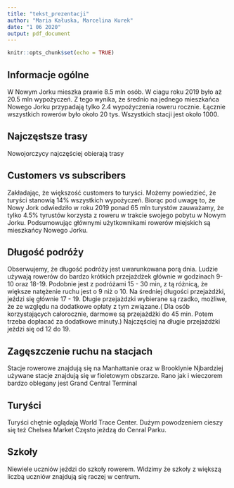 ```yaml
---
title: "tekst_prezentacji"
author: "Maria Kałuska, Marcelina Kurek"
date: "1 06 2020"
output: pdf_document
---
```


```r
knitr::opts_chunk$set(echo = TRUE)
```

## Informacje ogólne
W Nowym Jorku mieszka prawie 8.5 mln osób.
W ciagu roku 2019 było aż 20.5 mln wypożyczeń.
Z tego wynika, że średnio na jednego mieszkańca Nowego Jorku przypadają tylko 2.4 wypożyczenia roweru rocznie.
Łącznie wszystkich rowerów było około 20 tys.
Wszystkich stacji jest około 1000.

## Najczęstsze trasy
Nowojorczycy najczęściej obierają trasy

## Customers vs subscribers
Zakładając, że większość customers to turyści. Możemy powiedzieć, że turyści stanowią 14% wszystkich wypożyczeń.
Biorąc pod uwagę to, że Nowy Jork odwiedziło w roku 2019 ponad 65 mln turystów zauważamy, że tylko 4.5% tyrustów korzysta z roweru w trakcie swojego pobytu w Nowym Jorku.
Podsumowując głównymi użytkownikami rowerów miejskich są mieszkańcy Nowego Jorku.



## Długość podróży
Obserwujemy, że długość podróży jest uwarunkowana porą dnia.
Ludzie używają rowerów do bardzo krótkich przejażdżek głównie w godzinach 9-10 oraz 18-19.
Podobnie jest z podróżami 15 - 30 min, z tą różnicą, że większe natężenie ruchu jest o 9 niż o 10.
Na średniej długości przejażdżki, jeździ się głównie 17 - 19.
Długie przejażdzki wybierane są rzadko, możliwe, że ze względu na dodatkowe opłaty z tym związane.( Dla osób korzystających całorocznie, darmowe są przejażdżki do 45 min. Potem trzeba dopłacać za dodatkowe minuty.)
Najczęściej na długie przejażdżki jeżdzi się od 12 do 19.

## Zagęszczenie ruchu na stacjach
Stacje rowerowe znajdują się na Manhattanie oraz w Brooklynie
Njbardziej używane stacje znajdują się w fioletowym obszarze.
Rano jak i wieczorem bardzo oblegany jest Grand Central Terminal


## Turyści

Turyści chętnie oglądają World Trace Center.
Dużym powodzeniem cieszy się też Chelsea Market
Często jeżdzą do Cenral Parku.

## Szkoły

Niewiele uczniów jeździ do szkoły rowerem.
Widzimy że szkoły z większą liczbą uczniów znajdują się raczej w centrum.
